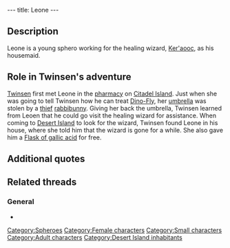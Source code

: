 ---
title: Leone
---

{{Character|
Name=Leone|
Image=BBLEONE.jpg |
Race=[[Sphero]]|
Gender=Female|
Size=Small|
Age=Adult}}

{{Quote|
Quote=Here's the deal. I will tell you how to treat your Dino-Fly, if you would bring back my umbrella. Use your smarts but remember that, in life, haste makes waste...|
Character=Leone}}

==Description==
Leone is a young sphero working for the healing wizard, [[Ker'aooc]], as his housemaid.

==Role in Twinsen's adventure==
[[Twinsen]] first met Leone in the [[pharmacy]] on [[Citadel Island]]. Just when she was going to tell Twinsen how he can treat [[Dino-Fly]], her [[umbrella]] was stolen by a [[Umbrella thief|thief]] [[rabbibunny]]. Giving her back the umbrella, Twinsen learned from Leoen that he could go visit the healing wizard for assistance. When coming to [[Desert Island]] to look for the wizard, Twinsen found Leone in his house, where she told him that the wizard is gone for a while. She also gave him a [[Flask of gallic acid]] for free.

==Additional quotes==
{{Quote|
Quote=Ah you are so kind. Go see Ker'aooc the healer on my behalf on Desert Island. I work for him and, believe me, he knows tricks that would cure anything, even a Dino-Fly...|
Character=Leone}}
{{Quote|
Quote=I'm sorry that the healer Ker'aooc is away. When he'll be back is anyone's guess. If it's an emergency, try the School of Magic.|
Character=Leone}}
{{Quote|
Quote=Only the wizards and the initiated know her whereabouts. All I know is that she went into hiding somewhere on the island.|
Character=Leone}}
{{Quote|
Quote=You can borrow this vial, I don't think Master Ker'aooc has much use for it.|
Character=Leone}}
{{Quote|
Quote=I am a little worried, you know. Since he left, Wizard Ker'aooc has not sent any sign of life. I don't like what's going on, this is not his habit.|
Character=Leone}}
{{Quote|
Quote=All I know is that the wizard Ker'aooc has gone on a trip with some of his colleagues. It's the Esmers who invited him!!|
Character=Leone}}

==Related threads==
===General===
* {{thread|id=8431|title=Grandma}}

[[Category:Spheroes]]
[[Category:Female characters]]
[[Category:Small characters]]
[[Category:Adult characters]]
[[Category:Desert Island inhabitants]]